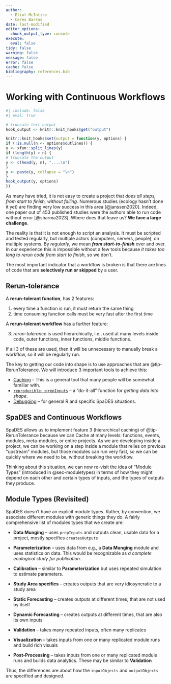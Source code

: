 ```yaml
---
author: 
  - Eliot McIntire
  - Ceres Barros
date: last-modified
editor_options:
  chunk_output_type: console
execute:
  eval: false
tidy: false
warning: false
message: false
error: false
cache: false
bibliography: references.bib
---
```


# Working with Continuous Workflows {#sec-continuousWorkflows}

```r
#| include: false
#| eval: true

# truncate text output
hook_output <- knitr::knit_hooks$get("output")

knitr::knit_hooks$set(output = function(y, options) {
if (!is.null(n <- options$outlines)) {
y <- xfun::split_lines(y)
if (length(y) > n) {
# truncate the output
y <- c(head(y, n), "....\n")
}
y <- paste(y, collapse = "\n")
}
hook_output(y, options)
})

```

As many have tried, it is not easy to create a project that *does all
steps, from start to finish, without failing*. Numerous studies (ecology
hasn't done it yet) are finding very low success in this area
[@janssen2020]. Indeed, one paper out of 453 published studies were the
authors able to run code without error [@sharma2023]. Where does that
leave us? **We face a large challenge**.

The reality is that it is not enough to script an analysis. It must be
scripted and tested regularly, but multiple actors (computers, servers,
people), on multiple systems. By *regularly*, we mean ***from
start-to-finish*** over and over. In our experience this is impossible
without a few tools because *it takes too long to rerun code from start
to finish*, so we don't.

The most important indicator that a workflow is broken is that there are
lines of code that are **selectively run or skipped** by a user.

::: {#tip-RerunTolerance .callout-tip}
## Rerun-tolerance

A **rerun-tolerant function**, has 2 features:

1.  every time a function is run, it must return the same thing
2.  time consuming function calls must be very fast after the first time

A **rerun-tolerant workflow** has a further feature:

3.  *rerun-tolerance* is used hierarchically, i.e., used at many levels
    inside code, outer functions, inner functions, middle functions.

If all 3 of these are used, then it will be unnecessary to manually
break a workflow, so it will be regularly run.
:::

The key to getting our code into shape is to use approaches that are
@tip-RerunTolerance. We will introduce 3 important tools to achieve
this:

-   [Caching](@sec-caching) -- This is a general tool that many people
    will be somewhat familiar with.
-   [`reproducible::prepInputs`](@sec-prepInputs) -- a "do-it-all"
    function for *getting data into shape*.
-   [Debugging](@sec-debugging) -- for general R and specific SpaDES
    situations.

## SpaDES and Continuous Workflows

SpaDES allows us to implement feature 3 (hierarchical caching) of
@tip-RerunTolerance because we can Cache at many levels: functions,
events, modules, meta-modules, or entire projects. As we are developing
inside a project, we can be working on a step inside a module that
relies on previous "upstream" modules, but those modules can run very
fast, so we can be quickly where we need to be, without breaking the
workflow.

Thinking about this situation, we can now re-visit the idea of "Module
Types" (introduced in @sec-moduletypes) in terms of how they might depend on each other and
certain types of inputs, and the types of outputs they produce.


## Module Types (Revisited)

SpaDES doesn't have an explicit module types. Rather, by convention, we
associate different modules with generic things they do. A fairly
comprehensive list of modules types that we create are:

-   **Data Munging** -- uses `prepInputs` and outputs clean, usable data
    for a project, mostly specifies `createsOutputs`

-   **Parameterization** -- uses data from e.g., a **Data Munging**
    module and uses statistics on data. This would be recognizable as *a
    complete ecological study for publication*.

-   **Calibration** -- similar to **Parameterization** but uses repeated
    simulation to estimate parameters.

-   **Study Area specifics** -- creates outputs that are very
    idiosyncratic to a study area

-   **Static Forecasting** -- creates outputs at different times, that
    are not used by itself

-   **Dynamic Forecasting** -- creates outputs at different times, that
    are also its own inputs

-   **Validation** -- takes many repeated inputs, often many replicates

-   **Visualization** -- takes inputs from one or many replicated module
    runs and build rich visuals

-   **Post-Processing** -- takes inputs from one or many replicated
    module runs and builds data analytics. These may be similar to
    **Validation**

Thus, the differences are about how the `inputObjects` and
`outputObjects` are specified and designed.
